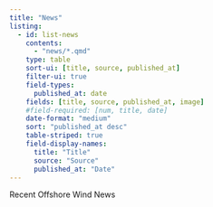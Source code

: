 ```yaml
---
title: "News"
listing:
  - id: list-news
    contents:
      - "news/*.qmd"
    type: table
    sort-ui: [title, source, published_at]
    filter-ui: true
    field-types:
      published_at: date
    fields: [title, source, published_at, image]
    #field-required: [num, title, date]
    date-format: "medium"
    sort: "published_at desc"
    table-striped: true
    field-display-names:
      title: "Title"
      source: "Source"
      published_at: "Date"
---
```


<!-- 
quarto render news.qmd --cache-refresh # single doc -->


Recent Offshore Wind News

::: {#list-news}
:::
